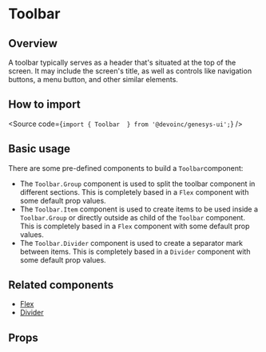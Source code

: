 

<Meta of={Stories} />

# Toolbar

## Overview

A toolbar typically serves as a header that's situated at the top of the screen. It may include the screen's title,
as well as controls like navigation buttons, a menu button, and other similar elements.

## How to import

<Source code={`import { Toolbar  } from '@devoinc/genesys-ui';`} />

## Basic usage

There are some pre-defined components to build a `Toolbar`component:

- The `Toolbar.Group` component is used to split the toolbar component in different sections. This is completely based
  in a `Flex` component with some default prop values.
- The `Toolbar.Item` component is used to create items to be used inside a `Toolbar.Group`
  or directly outside as child of the `Toolbar` component. This is completely based
  in a `Flex` component with some default prop values.
- The `Toolbar.Divider` component is used to create a separator mark between items. This is completely based
  in a `Divider` component with some default prop values.

<Canvas of={Stories.Base} />

## Related components

- [Flex](?path=/docs/components-layout-flex-flex--docs)
- [Divider](?path=/docs/components-layout-divider--docs)

## Props

<ArgTypes of={Stories} />
